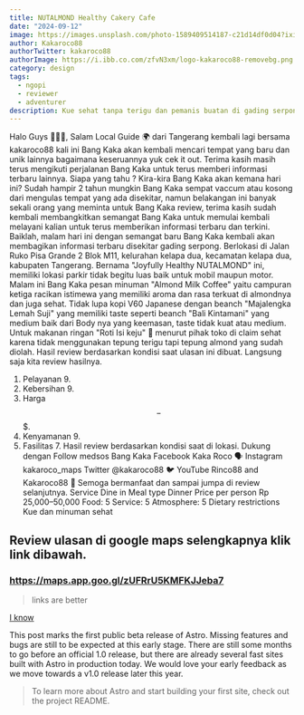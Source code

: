 ```yaml
---
title: NUTALMOND Healthy Cakery Cafe
date: "2024-09-12"
image: https://images.unsplash.com/photo-1589409514187-c21d14df0d04?ixid=MnwxMjA3fDB8MHxwaG90by1wYWdlfHx8fGVufDB8fHx8&ixlib=rb-1.2.1&auto=format&fit=crop&w=1650&q=80
author: Kakaroco88
authorTwitter: kakaroco88
authorImage: https://i.ibb.co.com/zfvN3xm/logo-kakaroco88-removebg.png
category: design
tags:
  - ngopi
  - reviewer
  - adventurer
description: Kue sehat tanpa terigu dan pemanis buatan di gading serpong karena menggunakan kacang almond yang sehat.
---
```


Halo Guys 🙋🏻‍♂️,
Salam Local Guide 🌍 dari Tangerang kembali lagi bersama kakaroco88 kali ini Bang Kaka akan kembali mencari tempat yang baru dan unik lainnya bagaimana keseruannya yuk cek it out.
Terima kasih masih terus mengikuti perjalanan Bang Kaka untuk terus memberi informasi terbaru lainnya.
Siapa yang tahu ? Kira-kira Bang Kaka akan kemana hari ini?
Sudah hampir 2 tahun mungkin Bang Kaka sempat vaccum atau kosong dari mengulas tempat yang ada disekitar, namun belakangan ini banyak sekali orang yang meminta untuk Bang Kaka review, terima kasih sudah kembali membangkitkan semangat Bang Kaka untuk memulai kembali melayani kalian untuk terus memberikan informasi terbaru dan terkini.
Baiklah, malam hari ini dengan semangat baru Bang Kaka kembali akan membagikan informasi terbaru disekitar gading serpong.
Berlokasi di Jalan Ruko Pisa Grande 2 Blok M11, kelurahan kelapa dua, kecamatan kelapa dua, kabupaten Tangerang.
Bernama "Joyfully Healthy NUTALMOND" ini, memiliki lokasi parkir tidak begitu luas baik untuk mobil maupun motor.
Malam ini Bang Kaka pesan minuman "Almond Milk Coffee" yaitu campuran ketiga racikan istimewa yang memiliki aroma dan rasa terkuat di almondnya dan juga sehat. Tidak lupa kopi V60 Japanese dengan beanch "Majalengka Lemah Suji" yang memiliki taste seperti beanch "Bali Kintamani" yang medium baik dari Body nya yang keemasan, taste tidak kuat atau medium. Untuk makanan ringan "Roti Isi keju" 🍞 menurut pihak toko di claim sehat karena tidak menggunakan tepung terigu tapi tepung almond yang sudah diolah.
Hasil review berdasarkan kondisi saat ulasan ini dibuat. Langsung saja kita review hasilnya.
1. Pelayanan 9.
2. Kebersihan 9.
3. Harga $$-$$$.
4. Kenyamanan 9.
5. Fasilitas 7.
Hasil review berdasarkan kondisi saat di lokasi.
Dukung dengan Follow medsos Bang Kaka
Facebook Kaka Roco 🗣️
Instagram kakaroco_maps
Twitter @kakaroco88 🐦
YouTube Rinco88 and Kakaroco88 🚩
Semoga bermanfaat dan sampai jumpa di review selanjutnya.
Service
Dine in
Meal type
Dinner
Price per person
Rp 25,000–50,000
Food: 5
Service: 5
Atmosphere: 5
Dietary restrictions
Kue dan minuman sehat

## Review ulasan di google maps selengkapnya klik link dibawah.

### https://maps.app.goo.gl/zUFRrU5KMFKJJeba7

> links are better

[I know](they-are-better)

This post marks the first public beta release of Astro. Missing features and bugs are still to be expected at this early stage. There are still some months to go before an official 1.0 release, but there are already several fast sites built with Astro in production today. We would love your early feedback as we move towards a v1.0 release later this year.

> To learn more about Astro and start building your first site, check out the project README.
